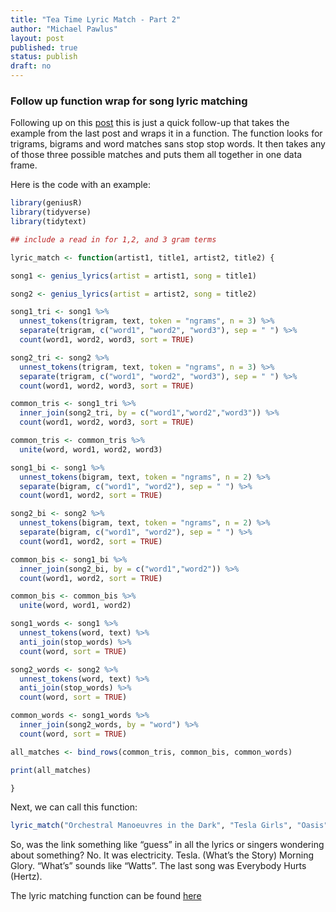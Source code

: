 ```yaml
---
title: "Tea Time Lyric Match - Part 2"
author: "Michael Pawlus"
layout: post
published: true
status: publish
draft: no
---
```


### Follow up function wrap for song lyric matching

Following up on this [post](http://michaelpawlus.github.io/tttt_term_matching/) this is just a quick follow-up that takes the example from the last post and wraps it in a function. The function looks for trigrams, bigrams and word matches sans stop stop words. It then takes any of those three possible matches and puts them all together in one data frame.

Here is the code with an example:

```r
library(geniusR)
library(tidyverse)
library(tidytext)

## include a read in for 1,2, and 3 gram terms

lyric_match <- function(artist1, title1, artist2, title2) {

song1 <- genius_lyrics(artist = artist1, song = title1) 

song2 <- genius_lyrics(artist = artist2, song = title2)

song1_tri <- song1 %>%
  unnest_tokens(trigram, text, token = "ngrams", n = 3) %>%
  separate(trigram, c("word1", "word2", "word3"), sep = " ") %>%
  count(word1, word2, word3, sort = TRUE)

song2_tri <- song2 %>%
  unnest_tokens(trigram, text, token = "ngrams", n = 3) %>%
  separate(trigram, c("word1", "word2", "word3"), sep = " ") %>%
  count(word1, word2, word3, sort = TRUE)

common_tris <- song1_tri %>%
  inner_join(song2_tri, by = c("word1","word2","word3")) %>%
  count(word1, word2, word3, sort = TRUE)

common_tris <- common_tris %>%
  unite(word, word1, word2, word3)

song1_bi <- song1 %>%
  unnest_tokens(bigram, text, token = "ngrams", n = 2) %>%
  separate(bigram, c("word1", "word2"), sep = " ") %>%
  count(word1, word2, sort = TRUE)

song2_bi <- song2 %>%
  unnest_tokens(bigram, text, token = "ngrams", n = 2) %>%
  separate(bigram, c("word1", "word2"), sep = " ") %>%
  count(word1, word2, sort = TRUE)

common_bis <- song1_bi %>%
  inner_join(song2_bi, by = c("word1","word2")) %>%
  count(word1, word2, sort = TRUE)

common_bis <- common_bis %>%
  unite(word, word1, word2)

song1_words <- song1 %>%
  unnest_tokens(word, text) %>%
  anti_join(stop_words) %>%
  count(word, sort = TRUE)

song2_words <- song2 %>%
  unnest_tokens(word, text) %>%
  anti_join(stop_words) %>%
  count(word, sort = TRUE)

common_words <- song1_words %>%
  inner_join(song2_words, by = "word") %>%
  count(word, sort = TRUE)

all_matches <- bind_rows(common_tris, common_bis, common_words)

print(all_matches)

}

```

Next, we can call this function:

```r

lyric_match("Orchestral Manoeuvres in the Dark", "Tesla Girls", "Oasis", "Morning Glory")

```

So, was the link something like "guess" in all the lyrics or singers wondering about something? No. It was electricity. Tesla. (What's the Story) Morning Glory. "What's" sounds like "Watts". The last song was Everybody Hurts (Hertz). 

The lyric matching function can be found [here](https://github.com/michaelpawlus/song_lyric_match)
